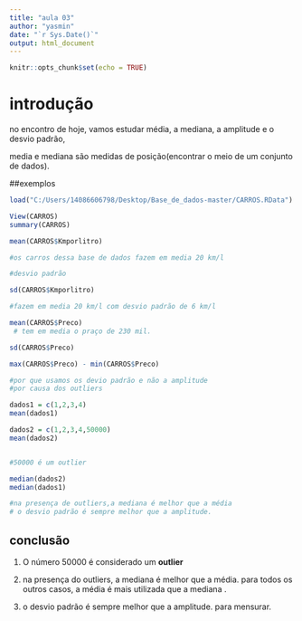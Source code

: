 ---
title: "aula 03"
author: "yasmin"
date: "`r Sys.Date()`"
output: html_document
---

```{r setup, include=FALSE}
knitr::opts_chunk$set(echo = TRUE)
```


# introdução

no encontro de hoje, vamos estudar média, a mediana, a amplitude e o desvio padrão,

media e mediana são medidas de posição(encontrar o meio de um conjunto de dados).

##exemplos

```{r}
load("C:/Users/14086606798/Desktop/Base_de_dados-master/CARROS.RData")

View(CARROS)
summary(CARROS)

mean(CARROS$Kmporlitro)

#os carros dessa base de dados fazem em media 20 km/l

#desvio padrão

sd(CARROS$Kmporlitro)

#fazem em media 20 km/l com desvio padrão de 6 km/l

mean(CARROS$Preco)
 # tem em media o praço de 230 mil.

sd(CARROS$Preco)

max(CARROS$Preco) - min(CARROS$Preco)

#por que usamos os devio padrão e não a amplitude
#por causa dos outliers

dados1 = c(1,2,3,4)
mean(dados1)

dados2 = c(1,2,3,4,50000)
mean(dados2)


#50000 é um outlier

median(dados2)
median(dados1)

#na presença de outliers,a mediana é melhor que a média  
# o desvio padrão é sempre melhor que a amplitude.

```

## conclusão

1. O número 50000 é considerado um **outlier**

2. na presença do outliers, a mediana é melhor  que a média. para todos os outros  casos, a média  é mais utilizada que a mediana .

3. o desvio padrão é sempre melhor que a amplitude. para mensurar.
